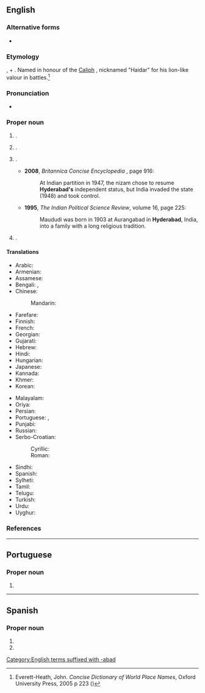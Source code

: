 ==English==
{{wikipedia|Hyderabad, India}}
{{wikipedia|Hyderabad, Sindh}}

===Alternative forms===
* {{alter|en|Haidarabad}}

===Etymology===
{{bor+|en|ur|حیدر آباد|tr=haidar ābād}}, {{m|ur|حیدر|tr=haidar|t=lion}} + {{m|ur|آباد|t=-ābād|pos=placename suffix}}. Named in honour of the [[Caliph]] {{w|Ali Ibn Abi Talib}}, nicknamed "Haidar" for his lion-like valour in battles.<ref name="Everett-Heath2005">Everett-Heath, John. ''Concise Dictionary of World Place Names'', Oxford University Press, 2005 p&nbsp;223 ({{ISBN|978-0-19-860537-9}})</ref>

===Pronunciation===
* {{IPA|en|/ˈhaɪdəɹəbɑːd/}}

===Proper noun===
{{en-proper noun}}

# {{place|en|caplc|s/Telangana|c/India|;,|and de-jure capital of [[Andhra Pradesh]]}}.
# {{place|en|district|s/Telangana|c/India}}.
# {{place|en|A <<former state>>, landlocked in south-central <<c/India>>, which was ruled from 1724 until 1948 by a line of [[nizam]]s}}.
#* '''2008''', ''Britannica Concise Encyclopedia'' {{ISBN|1593394926}}, page 916:
#*: At Indian partition in 1947, the nizam chose to resume '''Hyderabad's''' independent status, but India invaded the state (1948) and took control.
#* '''1995''', ''The Indian Political Science Review'', volume 16, page 225:
#*: Maududi was born in 1903 at Aurangabad in '''Hyderabad''', India, into a family with a long religious tradition.
# {{place|en|city|p/Sindh|c/Pakistan}}.

====Translations====
{{trans-top|capital of Telangana}}
* Arabic: {{t|ar|حَيْدَر أَبَاد|m}}
* Armenian: {{t|hy|Հայդարաբադ}}
* Assamese: {{t|as|হাইদৰাবাদ|tr=haidorabad}}
* Bengali: {{t+|bn|হায়দরাবাদ|tr=haydôrabad}}, {{t+|bn|হায়দ্রাবাদ}}
* Chinese:
*: Mandarin: {{t|cmn|海得拉巴|tr=Hǎidelābā|sc=Hani}}
* Farefare: {{t|gur|Haidarabada}}
* Finnish: {{t+|fi|Hyderabad}}
* French: {{t|fr|Hyderābād}}
* Georgian: {{t|ka|ჰაიდარაბადი}}
* Gujarati: {{t|gu|હૈદરાબાદ|tr=haidarābād}}
* Hebrew: {{t|he|היידראבאד}}
* Hindi: {{t+|hi|हैदराबाद|tr=haidarābād}}
* Hungarian: {{t+|hu|Haidarábád}}
* Japanese: {{t|ja|ハイデラバード|tr=Haiderabādo}}
* Kannada: {{t+|kn|ಹೈದರಾಬಾದ್}}
* Khmer: {{t|km|ហ៊ី​ដឺ​រ៉ា​បេ​ដ|tr=hiidəɨraabaed}}
* Korean: {{t|ko|^하이데라바드}}
{{trans-mid}}
* Malayalam: {{t|ml|ഹൈദരാബാദ്}}
* Oriya: {{t|or|ହୈଦରାବାଦ}}
* Persian: {{t|fa|حیدرآباد|tr=heydar-âbâd}}
* Portuguese: {{t|pt|Hyderabad|f}}, {{t|pt|Hiderabade|f}}
* Punjabi: {{t|pa|ਹੈਦਰਾਬਾਦ|m}}
* Russian: {{t+|ru|Хайдараба́д|m}}
* Serbo-Croatian:
*: Cyrillic: {{t|sh|Хајдерабад|m}}
*: Roman: {{t|sh|Hajderabad|m}}
* Sindhi: {{t|sd|حيدر اباد|alt=حيدر آباد|tr=haidarābād|sc=sd-Arab}}
* Spanish: {{t+|es|Hyderabad}}
* Sylheti: {{t|syl|ꠢꠣꠁꠖꠞꠣꠛꠣꠖ}}
* Tamil: {{t|ta|ஐதராபாத்}}
* Telugu: {{t|te|హైదరాబాదు}}
* Turkish: {{t|tr|Haydarabad}}
* Urdu: {{t|ur|حیدر آباد|tr=haidar ābād}}
* Uyghur: {{t|ug|ھەيدەرئاباد}}
{{trans-bottom}}

===References===
<references />

[[Category:English terms suffixed with -abad]]

----

==Portuguese==

===Proper noun===
{{pt-proper noun|f}}

# {{alternative form of|pt|Hiderabade}}

----

==Spanish==
{{wikipedia|lang=es}}

===Proper noun===
{{es-proper noun}}

# {{place|es|caplc|s/Telangana|c/India|;,|and de-jure capital of [[Andhra Pradesh]]|t1=Hyderabad}}
# {{place|es|district|s/Telangana|c/India|t1=Hyderabad}}